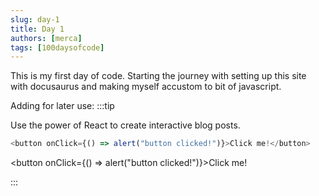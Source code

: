 ```yaml
---
slug: day-1
title: Day 1
authors: [merca]
tags: [100daysofcode]
---
```


This is my first day of code. Starting the journey with setting up this site with docusaurus and making myself accustom to bit of javascript.

Adding for later use:
:::tip

Use the power of React to create interactive blog posts.

```js
<button onClick={() => alert("button clicked!")}>Click me!</button>
```

<button onClick={() => alert("button clicked!")}>Click me!</button>

:::
